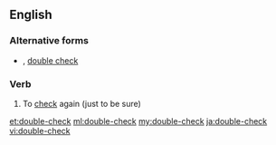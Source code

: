 {{also|doublecheck|double check}}
==English==

===Alternative forms===
* {{l|en|doublecheck}}, [[double check#verb|double check]]

===Verb===
{{en-verb}}

# To [[check]] again (just to be sure)

[[et:double-check]]
[[ml:double-check]]
[[my:double-check]]
[[ja:double-check]]
[[vi:double-check]]